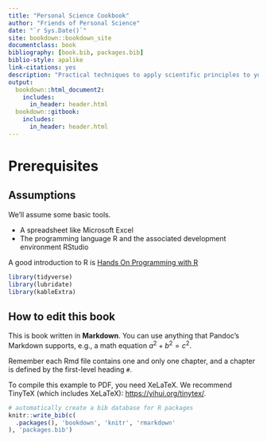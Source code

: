 ```yaml
--- 
title: "Personal Science Cookbook"
author: "Friends of Personal Science"
date: "`r Sys.Date()`"
site: bookdown::bookdown_site
documentclass: book
bibliography: [book.bib, packages.bib]
biblio-style: apalike
link-citations: yes
description: "Practical techniques to apply scientific principles to your own life."
output:
  bookdown::html_document2:
    includes:
      in_header: header.html
  bookdown::gitbook:
    includes:
      in_header: header.html
---
```



# Prerequisites



## Assumptions
We’ll assume some basic tools.

* A spreadsheet like Microsoft Excel
* The programming language R and the associated development environment RStudio

A good introduction to R is [Hands On Programming with R](https://rstudio-education.github.io/hopr/)


```r
library(tidyverse)
library(lubridate)
library(kableExtra)


``` 


## How to edit this book

This is book written in **Markdown**. You can use anything that Pandoc's Markdown supports, e.g., a math equation $a^2 + b^2 = c^2$.


Remember each Rmd file contains one and only one chapter, and a chapter is defined by the first-level heading `#`.

To compile this example to PDF, you need XeLaTeX. We recommend TinyTeX (which includes XeLaTeX): <https://yihui.org/tinytex/>.

```r
# automatically create a bib database for R packages
knitr::write_bib(c(
  .packages(), 'bookdown', 'knitr', 'rmarkdown'
), 'packages.bib')
```
